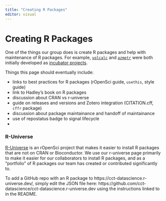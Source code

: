 ```yaml
---
title: "Creating R Packages"
editor: visual
---
```


# Creating R Packages

One of the things our group does is create R packages and help with maintenance of R packages.  For example, [`volcalc`](https://github.com/Meredith-Lab/volcalc) and [`azmetr`](https://github.com/uace-azmet/azmetr) were both initially developed as [incubator projects](incubator.qmd).

Things this page should eventually include:

- links to best practices for R packages (rOpenSci guide, `usethis`, style guide)
- link to Hadley's book on R packages
- discussion about CRAN vs r-universe
- guide on releases and versions and Zotero integration (CITATION.cff, `cffr` package)
- discussion about package maintainance and handoff of maintainance
- use of repostatus badge to signal lifecycle
- 

### R-Universe

[R-Universe](https://ropensci.org/r-universe/) is an rOpenSci project that makes it easier to install R packages that are not on CRAN or Bioconductor.  We use our r-universe page primarily to make it easier for our collaborators to install R packages, and as a "portfolio" of R packages our team has created or contributed significantly to.

To add a GitHub repo with an R package to https://cct-datascience.r-universe.dev/, simply edit the JSON file here: https://github.com/cct-datascience/cct-datascience.r-universe.dev using the instructions linked to in the README.